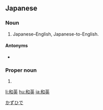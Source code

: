 ==Japanese==
{{ja-kanjitab|和|英}}

===Noun===
{{ja-noun|わえい}}

# Japanese–English, Japanese-to-English.

====Antonyms====
* {{sense|Japanese–English}} {{ja-r|英和|えいわ}}

===Proper noun===
{{ja-pos|proper|かずひで}}

# {{given name|male|lang=ja}}

[[Category:Japanese male given names|かずひで]]

[[li:和英]]
[[hu:和英]]
[[ja:和英]]
